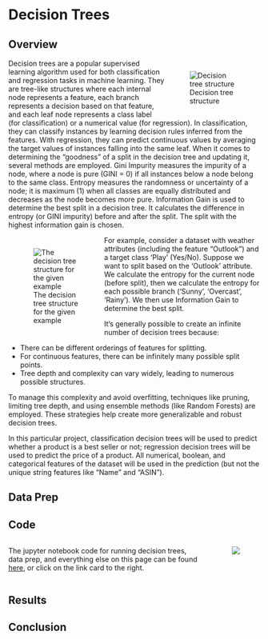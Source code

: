 # Decision Trees

## Overview

::: {style="width:100%;"}
::: {style="float:right; width:34%; padding:2%"}
![Decision tree structure](../images/dt_1.jpg)
:::
:::

Decision trees are a popular supervised learning algorithm used for both classification and regression tasks in machine learning. They are tree-like structures where each internal node represents a feature, each branch represents a decision based on that feature, and each leaf node represents a class label (for classification) or a numerical value (for regression). In classification, they can classify instances by learning decision rules inferred from the features. With regression, they can predict continuous values by averaging the target values of instances falling into the same leaf. When it comes to determining the "goodness" of a split in the decision tree and updating it, several methods are employed. Gini Impurity measures the impurity of a node, where a node is pure (GINI = 0) if all instances below a node belong to the same class. Entropy measures the randomness or uncertainty of a node; it is maximum (1) when all classes are equally distributed and decreases as the node becomes more pure. Information Gain is used to determine the best split in a decision tree. It calculates the difference in entropy (or GINI impurity) before and after the split. The split with the highest information gain is chosen.

::: {style="width:100%;"}
::: {style="float:left; width:34%; padding:2%"}
![The decision tree structure for the given example](../images/dt_2.png)
:::
:::

For example, consider a dataset with weather attributes (including the feature "Outlook") and a target class 'Play' (Yes/No). Suppose we want to split based on the 'Outlook' attribute. We calculate the entropy for the current node (before split), then we calculate the entropy for each possible branch ('Sunny', 'Overcast', 'Rainy'). We then use Information Gain to determine the best split.

It's generally possible to create an infinite number of decision trees because:

- There can be different orderings of features for splitting.
- For continuous features, there can be infinitely many possible split points.
- Tree depth and complexity can vary widely, leading to numerous possible structures.

To manage this complexity and avoid overfitting, techniques like pruning, limiting tree depth, and using ensemble methods (like Random Forests) are employed. These strategies help create more generalizable and robust decision trees.

In this particular project, classification decision trees will be used to predict whether a product is a best seller or not; regression decision trees will be used to predict the price of a product. All numerical, boolean, and categorical features of the dataset will be used in the prediction (but not the unique string features like "Name" and "ASIN").

## Data Prep

## Code

::: {.columns}
::: {.column}
The jupyter notebook code for running decision trees, data prep, and everything else on this page can be found [here](https://github.com/CUBoulder-DS/CSCI-5622/blob/main/src/Bayes%20DT.ipynb), or click on the link card to the right.
:::

::: {.column width=10%}
<!-- Spacing column -->
:::

::: {.column width=30%}
[![](https://github-link-card.s3.ap-northeast-1.amazonaws.com/CUBoulder-DS/CSCI-5622.png)](https://github.com/CUBoulder-DS/CSCI-5622/blob/main/src/Bayes%20DT.ipynb)
:::
:::

## Results

## Conclusion
